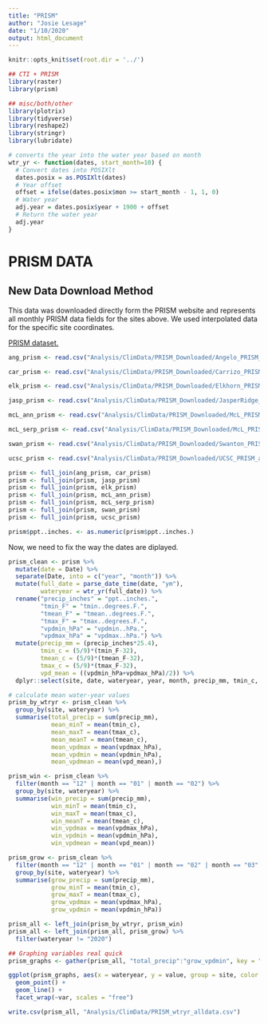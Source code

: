```yaml
---
title: "PRISM"
author: "Josie Lesage"
date: "1/10/2020"
output: html_document
---
```


```r
knitr::opts_knit$set(root.dir = '../') 

## CTI + PRISM
library(raster)
library(prism)

## misc/both/other
library(plotrix)
library(tidyverse)
library(reshape2)
library(stringr)
library(lubridate)

# converts the year into the water year based on month
wtr_yr <- function(dates, start_month=10) {
  # Convert dates into POSIXlt
  dates.posix = as.POSIXlt(dates)
  # Year offset
  offset = ifelse(dates.posix$mon >= start_month - 1, 1, 0)
  # Water year
  adj.year = dates.posix$year + 1900 + offset
  # Return the water year
  adj.year
}


```

# PRISM DATA
## New Data Download Method

This data was downloaded directly form the PRISM website and represents all monthly PRISM data fields for the sites above. We used interpolated data for the specific site coordinates. 

[PRISM dataset.](https://prism.oregonstate.edu/explorer/)

```r
ang_prism <- read.csv("Analysis/ClimData/PRISM_Downloaded/Angelo_PRISM_all.csv", skip = 10) %>% mutate(site = "Angelo")

car_prism <- read.csv("Analysis/ClimData/PRISM_Downloaded/Carrizo_PRISM_all.csv", skip = 10) %>% mutate(site = "Carrizo")

elk_prism <- read.csv("Analysis/ClimData/PRISM_Downloaded/Elkhorn_PRISM_all.csv", skip = 10) %>% mutate(site = "Elkhorn")

jasp_prism <- read.csv("Analysis/ClimData/PRISM_Downloaded/JasperRidge_PRISM_all.csv", skip = 10) %>% mutate(site = "Jasper")

mcL_ann_prism <- read.csv("Analysis/ClimData/PRISM_Downloaded/McL_PRISM_all.csv", skip = 10) %>% mutate(site = "McL Ann")

mcL_serp_prism <- read.csv("Analysis/ClimData/PRISM_Downloaded/McL_PRISM_all.csv", skip = 10) %>% mutate(site = "McL Serp")

swan_prism <- read.csv("Analysis/ClimData/PRISM_Downloaded/Swanton_PRISM_all.csv", skip = 10) %>% mutate(site = "Swanton")

ucsc_prism <- read.csv("Analysis/ClimData/PRISM_Downloaded/UCSC_PRISM_all.csv", skip = 10) %>% mutate(site = "UCSC")

prism <- full_join(ang_prism, car_prism)
prism <- full_join(prism, jasp_prism)
prism <- full_join(prism, elk_prism)
prism <- full_join(prism, mcL_ann_prism)
prism <- full_join(prism, mcL_serp_prism)
prism <- full_join(prism, swan_prism)
prism <- full_join(prism, ucsc_prism)

prism$ppt..inches. <- as.numeric(prism$ppt..inches.)
```

Now, we need to fix the way the dates are diplayed. 

```r
prism_clean <- prism %>%
  mutate(date = Date) %>%
  separate(Date, into = c("year", "month")) %>%
  mutate(full_date = parse_date_time(date, "ym"),
         wateryear = wtr_yr(full_date)) %>%
  rename("precip_inches" = "ppt..inches.",
         "tmin_F" = "tmin..degrees.F.",
         "tmean_F" = "tmean..degrees.F.",
         "tmax_F" = "tmax..degrees.F.",
         "vpdmin_hPa" = "vpdmin..hPa.",
         "vpdmax_hPa" = "vpdmax..hPa.") %>%
  mutate(precip_mm = (precip_inches*25.4),
         tmin_c = (5/9)*(tmin_F-32),
         tmean_c = (5/9)*(tmean_F-32),
         tmax_c = (5/9)*(tmax_F-32),
         vpd_mean = ((vpdmin_hPa+vpdmax_hPa)/2)) %>%
  dplyr::select(site, date, wateryear, year, month, precip_mm, tmin_c, tmax_c, tmean_c, vpdmin_hPa, vpdmax_hPa, vpd_mean) 

# calculate mean water-year values
prism_by_wtryr <- prism_clean %>%
  group_by(site, wateryear) %>%
  summarise(total_precip = sum(precip_mm),
            mean_minT = mean(tmin_c),
            mean_maxT = mean(tmax_c),
            mean_meanT = mean(tmean_c),
            mean_vpdmax = mean(vpdmax_hPa),
            mean_vpdmin = mean(vpdmin_hPa),
            mean_vpdmean = mean(vpd_mean),)

prism_win <- prism_clean %>%
  filter(month == "12" | month == "01" | month == "02") %>%
  group_by(site, wateryear) %>%
  summarise(win_precip = sum(precip_mm),
            win_minT = mean(tmin_c),
            win_maxT = mean(tmax_c),
            win_meanT = mean(tmean_c),
            win_vpdmax = mean(vpdmax_hPa),
            win_vpdmin = mean(vpdmin_hPa),
            win_vpdmean = mean(vpd_mean))

prism_grow <- prism_clean %>%
  filter(month == "12" | month == "01" | month == "02" | month == "03" | month == "04") %>%
  group_by(site, wateryear) %>%
  summarise(grow_precip = sum(precip_mm),
            grow_minT = mean(tmin_c),
            grow_maxT = mean(tmax_c),
            grow_vpdmax = mean(vpdmax_hPa),
            grow_vpdmin = mean(vpdmin_hPa))

prism_all <- left_join(prism_by_wtryr, prism_win)
prism_all <- left_join(prism_all, prism_grow) %>%
  filter(wateryear != "2020")

## Graphing variables real quick
prism_graphs <- gather(prism_all, "total_precip":"grow_vpdmin", key = "var", value = "value")

ggplot(prism_graphs, aes(x = wateryear, y = value, group = site, color = site)) +
  geom_point() +
  geom_line() +
  facet_wrap(~var, scales = "free")
```

```r

write.csv(prism_all, "Analysis/ClimData/PRISM_wtryr_alldata.csv")

```

